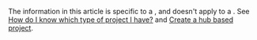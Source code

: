 <Note>

The information in this article is specific to a **<Hub />**, and doesn't apply to a **<Fdp />**. See [How do I know which type of project I have?](../what-is-azure-ai-foundry.md#how-do-i-know) and [Create a hub based project](../how-to/create-projects).
</Note>